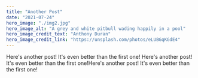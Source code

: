 ```yaml
---
title: "Another Post"
date: "2021-07-24"
hero_image: "./img2.jpg"
hero_image_alt: "A grey and white pitbull wading happily in a pool"
hero_image_credit_text: "Anthony Duran"
hero_image_credit_link: "https://unsplash.com/photos/eLUBGqKGdE4"
---
```

Here's another post! It's even better than the first one!
Here's another post! It's even better than the first one!Here's another post! It's even better than the first one!